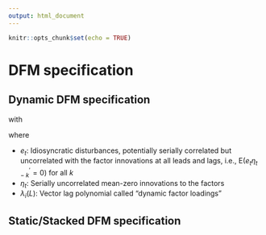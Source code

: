 ---
output: html_document
---

```{r setup, include=FALSE}
knitr::opts_chunk$set(echo = TRUE)
```

# DFM specification

## Dynamic DFM specification

\begin{align*}

\underset{\left(N\times 1\right)}{X_{t}} &= \underset{\left(N\times q\right)}{\lambda\left(L\right)^{'}} \underset{\left(q\times 1\right)}{f_t} + \underset{\left(N\times 1\right)}{e_{t}} \\

\underset{\left(q\times 1\right)}{f_{t}} &= \underset{\left(q\times q\right)}{\Psi\left(L\right)} \underset{\left(q\times 1\right)}{f_{t-1}} + \underset{\left(q\times 1\right)}{\eta_{t}}

\end{align*}

with

\begin{align*}

\underset{\left(N\times q\right)}{\lambda\left(L\right)} &= \underset{\left(N\times q\right)}{\left(1 + \lambda_{1}L + \lambda_{2}L^{2} + ... + \lambda_{p_{\lambda}}L^{p_{\lambda}} \right)} \\

\underset{\left(q\times q\right)}{\Psi\left(L\right)} &= \underset{\left(q\times q\right)}{\left(1 + \Psi_{1}L + \Psi_{2}L^{2} + ... + \Psi_{p_{\Psi}}L^{p_{\Psi}} \right)}

\end{align*}

where

* $e_t$: Idiosyncratic disturbances, potentially serially correlated but uncorrelated with the factor innovations at all leads and lags, i.e., $\text{E}\left(e_t \eta^{'}_{t-k} = 0\right)$ for all $k$
* $\eta_t$: Serially uncorrelated mean-zero innovations to the factors
* $\lambda_{i}\left(L\right)$: Vector lag polynomial called "dynamic factor loadings"

## Static/Stacked DFM specification

\begin{align*}

\underset{\left(N \times 1\right)}{X_t} &= \underset{\left(N \times qp\right)}{\Lambda}\underset{\left(qp \times 1\right)}{F_t} + \underset{\left(N \times 1\right)}{e_t} \\

\underset{\left(qp \times 1\right)}{F_t} &= \underset{\left(qp \times qp\right)}{\Phi\left(L\right)} \underset{\left(qp \times 1\right)}{F_{t-1}} + \underset{\left(qp \times q\right)}{G}\underset{\left(q \times 1\right)}{\eta} \\

\underset{\left(r \times 1\right)}{F_t} &= \underset{\left(r \times r\right)}{\Phi\left(L\right)} \underset{\left(r \times 1\right)}{F_{t-1}} + \underset{\left(r \times q\right)}{G}\underset{\left(q \times 1\right)}{\eta}

\end{align*}
